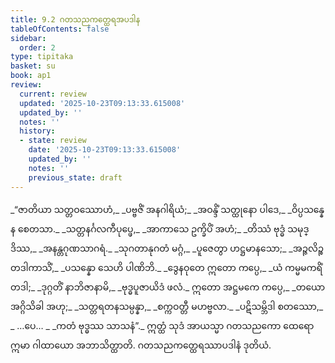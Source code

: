 ```yaml
---
title: 9.2 ဂတသညကတ္ထေရအပဒါန
tableOfContents: false
sidebar:
  order: 2
type: tipitaka
basket: su
book: ap1
review:
  current: review
  updated: '2025-10-23T09:13:33.615008'
  updated_by: ''
  notes: ''
  history:
  - state: review
    date: '2025-10-23T09:13:33.615008'
    updated_by: ''
    notes: ''
    previous_state: draft
---
```



<ReviewStatus review={frontmatter.review} showDetails={true} />

<HypothesisAnnotation frontmatter={frontmatter} />

<DynamicBreadcrumb />

<Division number="10" book="ap1" e="ch" v="20" p="141">

<Paragraph number="1697" type="verses" book="ap1">
_“ဇာတိယာ သတ္တဝဿောဟံ,_  
_ပဗ္ဗဇိံ အနဂါရိယံ;_  
_အဝန္ဒိံ သတ္ထုနော ပါဒေ,_  
_ဝိပ္ပသန္နေန စေတသာ._  

</Paragraph>

</Division>
<Division number="11" book="ap1" e="ch" v="20" p="141">

<Paragraph number="1698" type="verses" book="ap1">
_သတ္တနင်္ဂလကီပုပ္ဖေ,_  
_အာကာသေ ဥက္ခိပိံ အဟံ;_  
_တိဿံ ဗုဒ္ဓံ သမုဒ္ဒိဿ,_  
_အနန္တဂုဏသာဂရံ._  

</Paragraph>

</Division>
<Division number="12" book="ap1" e="ch" v="20" p="141">

<Paragraph number="1699" type="verses" book="ap1">
_သုဂတာနုဂတံ မဂ္ဂံ,_  
_ပူဇေတွာ ဟဋ္ဌမာနသော;_  
_အဉ္ဇလိဉ္စ တဒါကာသိံ,_  
_ပသန္နော သေဟိ ပါဏိဘိ._  

</Paragraph>

</Division>
<Division number="13" book="ap1" e="ch" v="20" p="141">

<Paragraph number="1700" type="verses" book="ap1">
_ဒွေနဝုတေ ဣတော ကပ္ပေ,_  
_ယံ ကမ္မမကရိံ တဒါ;_  
_ဒုဂ္ဂတိံ နာဘိဇာနာမိ,_  
_ဗုဒ္ဓပူဇာယိဒံ ဖလံ._  

</Paragraph>

</Division>
<Division number="14" book="ap1" e="ch" v="20" p="141">

<Paragraph number="1701" type="verses" book="ap1">
ဣတော အဋ္ဌမကေ ကပ္ပေ,_  
_တယော အဂ္ဂိသိခါ အဟု;_  
_သတ္တရတနသမ္ပန္နာ,_  
_စက္ကဝတ္တီ မဟဗ္ဗလာ._  

</Paragraph>

</Division>
<Division number="15" book="ap1" e="ch" v="20" p="141">

<Paragraph number="1702" type="verses" book="ap1">
_ပဋိသမ္ဘိဒါ စတဿော,_  
_ …ပေ… _  
_ကတံ ဗုဒ္ဓဿ သာသနံ”._  

</Paragraph>

<Paragraph number="1703" book="ap1">
ဣတ္ထံ သုဒံ အာယသ္မာ ဂတသညကော ထေရော ဣမာ ဂါထာယော အဘာသိတ္ထာတိ.

</Paragraph>
</Division>

<Paragraph number="1704" type="center" book="ap1">
ဂတသညကတ္ထေရဿာပဒါနံ ဒုတိယံ.
</Paragraph>